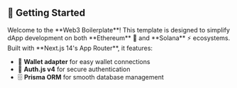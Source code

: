 
## 🚀 Getting Started 

<div className="text-xl mt-4" >
Welcome to the **Web3 Boilerplate**! This template is designed to simplify dApp development on both **Ethereum** 🦄 and **Solana** ⚡ ecosystems.

</div>
Built with **Next.js 14's App Router**, it features:

- 🔗 **Wallet adapter** for easy wallet connections
- 🔐 **Auth.js v4** for secure authentication
- 🗄️ **Prisma ORM** for smooth database management

<SolanaRepoLink />



